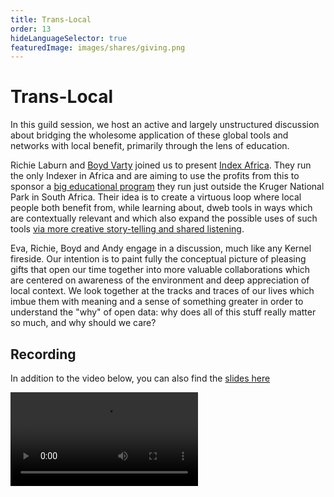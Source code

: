 ```yaml
---
title: Trans-Local
order: 13
hideLanguageSelector: true
featuredImage: images/shares/giving.png
---
```


# Trans-Local

In this guild session, we host an active and largely unstructured discussion about bridging the wholesome application of these global tools and networks with local benefit, primarily through the lens of education. 

Richie Laburn and [Boyd Varty](https://boydvarty.com/) joined us to present [Index Africa](https://indexafrica.io/). They run the only Indexer in Africa and are aiming to use the profits from this to sponsor a [big educational program](https://graphrica.org/) they run just outside the Kruger National Park in South Africa. Their idea is to create a virtuous loop where local people both benefit from, while learning about, dweb tools in ways which are contextually relevant and which also expand the possible uses of such tools [via more creative story-telling and shared listening](https://leopardsnft.xyz/).

Eva, Richie, Boyd and Andy engage in a discussion, much like any Kernel fireside. Our intention is to paint fully the conceptual picture of pleasing gifts that open our time together into more valuable collaborations which are centered on awareness of the environment and deep appreciation of local context. We look together at the tracks and traces of our lives which imbue them with meaning and a sense of something greater in order to understand the "why" of open data: why does all of this stuff really matter so much, and why should we care?

## Recording

In addition to the video below, you can also find the [slides here](https://docs.google.com/presentation/d/1TdCgIu-jCvMaLHow_fMl4gqdPHw_wvD8-_B7XEGPZ2o/edit?usp=sharing)

<Video src="https://www.youtube-nocookie.com/embed/QApgf0-AGmk" />